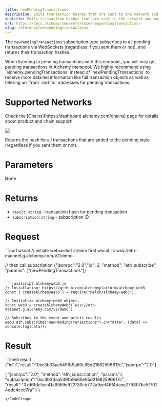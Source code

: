 ```yaml
---
title: newPendingTransactions
description: Emits transaction hashes that are sent to the network and marked as \pending\.
subtitle: Emits transaction hashes that are sent to the network and marked as \pending\.
url: https://docs.alchemy.com/reference/newpendingtransactions
slug: reference/newpendingtransactions
---
```


The `newPendingTransactions` subscription type subscribes to all pending transactions via WebSockets (regardless if you sent them or not), and returns their transaction hashes.

<Info>
  When listening to pending transactions with this endpoint, you will only get pending transactions in Alchemy mempool.
</Info>

<Info>
  We highly recommend using `alchemy_pendingTransactions` instead of `newPendingTransactions` to receive more detailed information like full transaction objects as well as filtering on `from` and `to` addresses for pending transactions.
</Info>

# Supported Networks

<Info>
  Check the [Chains](https://dashboard.alchemy.com/chains) page for details about product and chain support!

  ![](523fb8a9a9d899921ee1046d0ff1b389967a9976d1c6112ebbbe071ddd1ef374-image.png)
</Info>

Returns the hash for all transactions that are added to the pending state (regardless if you sent them or not).

# Parameters

None

# Returns

* `result`: `string` - transaction hash for pending transaction
* `subscription`: `string` - subscription ID

# Request

<CodeGroup>
  ```curl wscat
  // initiate websocket stream first
  wscat -c wss://eth-mainnet.g.alchemy.com/v2/demo

  // then call subscription 
  {"jsonrpc":"2.0","id": 2, "method": "eth_subscribe", "params": ["newPendingTransactions"]}
  ```

  ```javascript alchemyweb3.js
  // Installation: https://github.com/alchemyplatform/alchemy-web3
  const { createAlchemyWeb3 } = require("@alch/alchemy-web3");

  // Initialize alchemy-web3 object.
  const web3 = createAlchemyWeb3(`wss://eth-mainnet.g.alchemy.com/v2/demo`);

  // Subcribes to the event and prints results 
  web3.eth.subscribe("newPendingTransactions").on("data", (data) => console.log(data));
  ```
</CodeGroup>

# Result

<CodeGroup>
  ```shell result
  {"id":1,"result":"0xc3b33aa549fb9a60e95d21862596617c","jsonrpc":"2.0"}

  {
      "jsonrpc":"2.0",
      "method":"eth_subscription",
      "params":{
          "subscription":"0xc3b33aa549fb9a60e95d21862596617c",
          "result":"0xd6fdc5cc41a9959e922f30cb772a9aef46f4daea279307bc5f7024edc4ccd7fa"
      }
  }
  ```
</CodeGroup>
